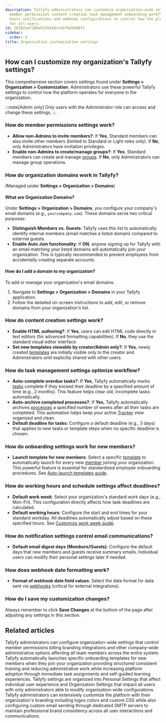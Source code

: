 ```yaml
---
description: Tallyfy administrators can customize organization-wide settings including
  member permissions content creation task management onboarding workflows working
  hours notifications and webhook configurations to control how the platform operates
  for all users.
id: 26502aef29be5235418ce1bfbe56d0f1
sidebar:
  order: 5
title: Organization customization settings
---
```


## How can I customize my organization's Tallyfy settings?

This comprehensive section covers settings found under **Settings > Organization > Customization**. Administrators use these powerful Tallyfy settings to control how the platform operates for everyone in the organization.

:::note[Admin only]
Only users with the Administrator role can access and change these settings.
:::

### How do member permissions settings work?

*   **Allow non-Admins to invite members?**: If **Yes**, Standard members can also invite other members (limited to Standard or Light roles only). If **No**, only Administrators have invitation privileges.
*   **Enable non-Admins to create/manage groups?**: If **Yes**, Standard members can create and manage [groups](/products/pro/documenting/groups/). If **No**, only Administrators can manage group operations.

### How do organization domains work in Tallyfy?
(Managed under **Settings > Organization > Domains**)

#### What are Organization Domains?
Under **Settings > Organization > Domains**, you configure your company's email domains (e.g., `yourcompany.com`). These domains serve two critical purposes:

*   **Distinguish Members vs. Guests**: Tallyfy uses this list to automatically identify internal members (email matches a listed domain) compared to external guests.
*   **Enable Auto Join functionality**: If **ON**, anyone signing up for Tallyfy with an email matching your listed domains will automatically join *your* organization. This is typically recommended to prevent employees from accidentally creating separate accounts.

#### How do I add a domain to my organization?
To add or manage your organization's email domains:
1. Navigate to **Settings > Organization > Domains** in your Tallyfy application.
2. Follow the detailed on-screen instructions to add, edit, or remove domains from your organization's list.

### How do content creation settings work?

*   **Enable HTML authoring?**: If **Yes**, users can edit HTML code directly in text editors (for advanced formatting capabilities). If **No**, they use the standard visual editor interface.
*   **Set new templates viewable by creator/Admin only?**: If **Yes**, newly created [templates](/products/pro/documenting/templates/) are initially visible only to the creator and Administrators until explicitly shared with other users.

### How do task management settings optimize workflow?

*   **Auto-complete overdue tasks?**: If **Yes**, Tallyfy automatically marks [tasks](/products/pro/tracking-and-tasks/tasks/) complete if they exceed their deadline by a specified amount of time (e.g., 2 months). This feature helps clear old, incomplete tasks automatically.
*   **Auto-archive completed processes?**: If **Yes**, Tallyfy automatically archives [processes](/products/pro/tracking-and-tasks/processes/) a specified number of weeks after all their tasks are completed. This automation helps keep your active [Tracker](/products/pro/tracking-and-tasks/tracker-view/) view organized and clean.
*   **Default deadline for tasks**: Configure a default deadline (e.g., 3 days) that applies to new tasks or template steps when no specific deadline is chosen.

### How do onboarding settings work for new members?

*   **Launch template for new members**: Select a specific [template](/products/pro/documenting/templates/) to automatically launch for every new [member](/products/pro/documenting/members/) joining your organization. This powerful feature is essential for standardized employee onboarding procedures. See [Auto-launch templates guide](/products/pro/settings/org-settings/how-to-auto-launch-templates-for-new-members/).

### How do working hours and schedule settings affect deadlines?

*   **Default work week**: Select your organization's standard work days (e.g., Mon-Fri). This configuration directly affects how task deadlines are calculated.
*   **Default working hours**: Configure the start and end times for your standard workday. All deadlines automatically adjust based on these specified hours.
    See [Customize work week guide](/products/pro/settings/org-settings/how-to-adjust-task-deadlines-to-work-week/).

### How do notification settings control email communications?

*   **Default email digest days (Members/Guests)**: Configure the default days that *new* members and guests receive summary emails. Individual users can modify their personal settings later if needed.

### How does webhook date formatting work?

*   **Format of webhook date field values**: Select the date format for data sent via [webhooks](/products/pro/integrations/webhooks/) (critical for external integrations).

### How do I save my customization changes?

Always remember to click **Save Changes** at the bottom of the page after adjusting any settings in this section.


## Related articles
<CardGrid>
<LinkTitleCard header="<b>Settings > Organization settings</b>" href="/products/pro/settings/org-settings/" > Tallyfy administrators can configure organization-wide settings that control member permissions billing branding integrations and other company-wide administrative options affecting all team members across the entire system. </LinkTitleCard>
<LinkTitleCard header="<b>Org Settings > Auto-launch templates for new members</b>" href="/products/pro/settings/org-settings/how-to-auto-launch-templates-for-new-members/" > Tallyfy automatically launches specific onboarding templates for new members when they join your organization providing structured consistent training and reducing administrative work while increasing platform adoption through immediate task assignments and self-guided learning experiences. </LinkTitleCard>
<LinkTitleCard header="<b>Pro > Settings</b>" href="/products/pro/settings/" > Tallyfy settings are organized into Personal Settings that affect individual user experience and Organization Settings that impact all users with only administrators able to modify organization-wide configurations. </LinkTitleCard>
<LinkTitleCard header="<b>Org Settings > Organization branding</b>" href="/products/pro/settings/org-settings/how-can-i-personalize-my-tallyfy-branding-and-emails/" > Tallyfy administrators can extensively customize the platform with their organization's branding including logos colors and custom CSS while also configuring custom email sending through dedicated SMTP servers to maintain professional brand consistency across all user interactions and communications. </LinkTitleCard>
</CardGrid>